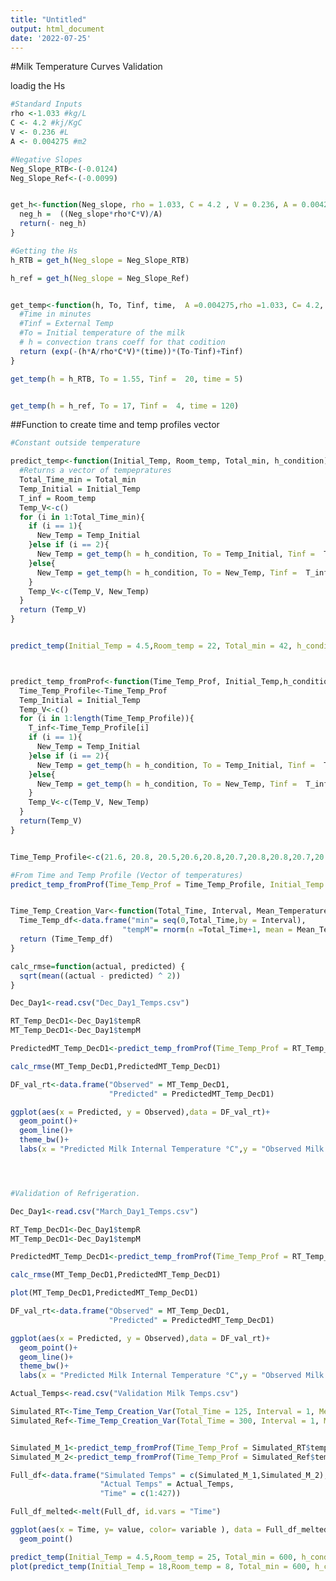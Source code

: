 ```yaml
---
title: "Untitled"
output: html_document
date: '2022-07-25'
---
```


#Milk Temperature Curves Validation

loadig the Hs
```r
#Standard Inputs
rho <-1.033 #kg/L
C <- 4.2 #kj/KgC
V <- 0.236 #L
A <- 0.004275 #m2

#Negative Slopes
Neg_Slope_RTB<-(-0.0124)
Neg_Slope_Ref<-(-0.0099)


get_h<-function(Neg_slope, rho = 1.033, C = 4.2 , V = 0.236, A = 0.004275){
  neg_h =  ((Neg_slope*rho*C*V)/A)
  return(- neg_h)
} 

#Getting the Hs
h_RTB = get_h(Neg_slope = Neg_Slope_RTB)

h_ref = get_h(Neg_slope = Neg_Slope_Ref)


get_temp<-function(h, To, Tinf, time,  A =0.004275,rho =1.033, C= 4.2, V = 0.236 ){
  #Time in minutes
  #Tinf = External Temp
  #To = Initial temperature of the milk
  # h = convection trans coeff for that codition
  return (exp(-(h*A/rho*C*V)*(time))*(To-Tinf)+Tinf)
}

get_temp(h = h_RTB, To = 1.55, Tinf =  20, time = 5)


get_temp(h = h_ref, To = 17, Tinf =  4, time = 120)


```
##Function to create time and temp profiles vector

```r
#Constant outside temperature

predict_temp<-function(Initial_Temp, Room_temp, Total_min, h_condition){
  #Returns a vector of tempepratures
  Total_Time_min = Total_min
  Temp_Initial = Initial_Temp
  T_inf = Room_temp
  Temp_V<-c()
  for (i in 1:Total_Time_min){
    if (i == 1){
      New_Temp = Temp_Initial
    }else if (i == 2){
      New_Temp = get_temp(h = h_condition, To = Temp_Initial, Tinf =  T_inf, time = 1)
    }else{
      New_Temp = get_temp(h = h_condition, To = New_Temp, Tinf =  T_inf, time = 1)
    }
    Temp_V<-c(Temp_V, New_Temp)
  }
  return (Temp_V)
}


predict_temp(Initial_Temp = 4.5,Room_temp = 22, Total_min = 42, h_condition = h_RTB)



predict_temp_fromProf<-function(Time_Temp_Prof, Initial_Temp,h_condition){
  Time_Temp_Profile<-Time_Temp_Prof
  Temp_Initial = Initial_Temp
  Temp_V<-c()
  for (i in 1:length(Time_Temp_Profile)){
    T_inf<-Time_Temp_Profile[i]
    if (i == 1){
      New_Temp = Temp_Initial
    }else if (i == 2){
      New_Temp = get_temp(h = h_condition, To = Temp_Initial, Tinf =  T_inf, time = 1)
    }else{
      New_Temp = get_temp(h = h_condition, To = New_Temp, Tinf =  T_inf, time = 1)
    }
    Temp_V<-c(Temp_V, New_Temp)
  }
  return(Temp_V)
}


Time_Temp_Profile<-c(21.6, 20.8, 20.5,20.6,20.8,20.7,20.8,20.8,20.7,20.8,20.8,20.8, 20.9,20.6,20.7,21)

#From Time and Temp Profile (Vector of temperatures)
predict_temp_fromProf(Time_Temp_Prof = Time_Temp_Profile, Initial_Temp = 1.55, h_condition = h_RTB)


Time_Temp_Creation_Var<-function(Total_Time, Interval, Mean_Temperature, SD_Temperature){
  Time_Temp_df<-data.frame("min"= seq(0,Total_Time,by = Interval),
                         "tempM"= rnorm(n =Total_Time+1, mean = Mean_Temperature, sd= SD_Temperature))
  return (Time_Temp_df)
}

```


```r
calc_rmse=function(actual, predicted) {
  sqrt(mean((actual - predicted) ^ 2))
}

Dec_Day1<-read.csv("Dec_Day1_Temps.csv")

RT_Temp_DecD1<-Dec_Day1$tempR
MT_Temp_DecD1<-Dec_Day1$tempM

PredictedMT_Temp_DecD1<-predict_temp_fromProf(Time_Temp_Prof = RT_Temp_DecD1, Initial_Temp = 7.8, h_condition = h_RTB)

calc_rmse(MT_Temp_DecD1,PredictedMT_Temp_DecD1)

DF_val_rt<-data.frame("Observed" = MT_Temp_DecD1, 
                      "Predicted" = PredictedMT_Temp_DecD1)

ggplot(aes(x = Predicted, y = Observed),data = DF_val_rt)+
  geom_point()+
  geom_line()+
  theme_bw()+
  labs(x = "Predicted Milk Internal Temperature °C",y = "Observed Milk Internal Temperature °C", title = "Validation of RT heat trasnfer equation with December Trial Data: 2hr at RT")




#Validation of Refrigeration.

Dec_Day1<-read.csv("March_Day1_Temps.csv")

RT_Temp_DecD1<-Dec_Day1$tempR
MT_Temp_DecD1<-Dec_Day1$tempM

PredictedMT_Temp_DecD1<-predict_temp_fromProf(Time_Temp_Prof = RT_Temp_DecD1, Initial_Temp = 18.1, h_condition = h_ref)

calc_rmse(MT_Temp_DecD1,PredictedMT_Temp_DecD1)

plot(MT_Temp_DecD1,PredictedMT_Temp_DecD1)

DF_val_rt<-data.frame("Observed" = MT_Temp_DecD1, 
                      "Predicted" = PredictedMT_Temp_DecD1)

ggplot(aes(x = Predicted, y = Observed),data = DF_val_rt)+
  geom_point()+
  geom_line()+
  theme_bw()+
  labs(x = "Predicted Milk Internal Temperature °C",y = "Observed Milk Internal Temperature °C", title = "Validation of RT heat trasnfer equation with December Trial Data: 2hr at RT")


```














```r
Actual_Temps<-read.csv("Validation Milk Temps.csv")

Simulated_RT<-Time_Temp_Creation_Var(Total_Time = 125, Interval = 1, Mean_Temperature = 22.1, SD_Temperature = 0.77)
Simulated_Ref<-Time_Temp_Creation_Var(Total_Time = 300, Interval = 1, Mean_Temperature = 3.71, SD_Temperature = 1.04)


Simulated_M_1<-predict_temp_fromProf(Time_Temp_Prof = Simulated_RT$tempM, Initial_Temp = 4.2, h_condition = h_RTB)
Simulated_M_2<-predict_temp_fromProf(Time_Temp_Prof = Simulated_Ref$tempM, Initial_Temp = 17.98, h_condition = h_ref)

Full_df<-data.frame("Simulated Temps" = c(Simulated_M_1,Simulated_M_2),
                    "Actual Temps" = Actual_Temps,
                    "Time" = c(1:427))

Full_df_melted<-melt(Full_df, id.vars = "Time")

ggplot(aes(x = Time, y= value, color= variable ), data = Full_df_melted)+
  geom_point()

predict_temp(Initial_Temp = 4.5,Room_temp = 25, Total_min = 600, h_condition = h_RTB)
plot(predict_temp(Initial_Temp = 18,Room_temp = 8, Total_min = 600, h_condition = h_ref))


```


